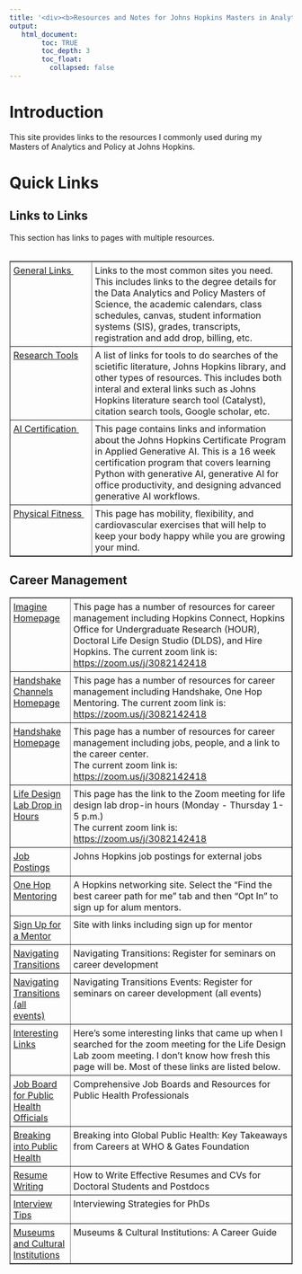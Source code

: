 ---
title: '<div><b>Resources and Notes for Johns Hopkins Masters in Analytics and Policy</b> </div>'
output:
   html_document:
        toc: TRUE
        toc_depth: 3
        toc_float:
          collapsed: false
---

<style>
  table {
    border-collapse: collapse;
  }

  th, td {
    padding: 5px;
  }
</style>


<!--
*
* introduction
*
-->

<h1>Introduction</h1>
This site provides links to the resources I commonly used during my Masters of Analytics and Policy at Johns Hopkins.
<h1>Quick Links</h1>

<!--
*
* Links to Links
*
-->

<h2>Links to Links</h2>
This section has links to pages with multiple resources.
<br/><br/>
<table border="1" width="100%">
  <!-- general links -->
  <tr>
    <td valign="top" width="20%">
      <a href="./general-links.html"><nobr>General Links&nbsp;</nobr></a>&nbsp;&nbsp;
    </td>
    <td valign="top">
      Links to the most common sites you need. This includes links to the degree details for the Data Analytics and Policy Masters of Science, the academic calendars, class schedules, canvas, student information systems (SIS), grades, transcripts, registration and add drop, billing, etc.
    </td>
  </tr>
  <!-- research tools -->
  <tr>
    <td valign="top" width="20%">
      <a href="./research-tools.html"><nobr>Research&nbsp;Tools</nobr></a>&nbsp;&nbsp;
    </td>
    <td valign="top">
      A list of links for tools to do searches of the scietific literature, Johns Hopkins library, and other types of resources. This includes both interal and exteral links such as Johns Hopkins literature search tool (Catalyst), citation search tools, Google scholar, etc.
    </td>
  </tr>
  <!-- AI Certification -->
  <tr>
    <td valign="top" width="20%">
      <a href="./ai-cert.html">AI Certification<nobr>&nbsp;</nobr></a>&nbsp;&nbsp;
    </td>
    <td valign="top">
      This page contains links and information about the Johns Hopkins Certificate Program in Applied Generative AI.
      This is a 16 week certification program that covers learning Python with generative AI,
      generative AI for office productivity, and designing advanced generative AI workflows.
    </td>
  </tr>
  <!-- physical fitness -->
  <tr>
    <td valign="top" width="20%">
      <a href="./physical-fitness.html"><nobr>Physical&nbsp;Fitness&nbsp;</nobr></a>&nbsp;&nbsp;
    </td>
    <td valign="top">
      This page has mobility, flexibility, and cardiovascular exercises that will help to keep your body happy while you are growing your mind.
    </td>
  </tr>

  <!-- -->
  <!--
  <tr>
    <td valign="top" width="20%">
      <a href="./.html"><nobr>&nbsp;</nobr></a>&nbsp;&nbsp;
    </td>
    <td valign="top">

    </td>
  </tr>
  -->
</table>

<!--
*
* Career Management
*
-->

<h2>Career Management</h2>
<table border="1" width="100%">
  <!-- imagin homepage -->
  <tr>
    <td valign="top" width="20%">
      <a href="https://imagine.jhu.edu/">Imagine Homepage</a>&nbsp;&nbsp;&nbsp;
    </td>
    <td valign="top">
      This page has a number of resources for career management including Hopkins Connect, Hopkins Office for Undergraduate Research (HOUR), Doctoral Life Design Studio (DLDS), and Hire Hopkins. The current zoom link is: <a href="https://zoom.us/j/3082142418">https://zoom.us/j/3082142418</a>
    </td>
  </tr>
  <!-- handshake channels homepage -->
  <tr>
    <td valign="top" width="20%">
      <a href="https://imagine.jhu.edu/channels/explore-opportunities-ldl/">Handshake Channels Homepage</a>&nbsp;&nbsp;&nbsp;
    </td>
    <td valign="top">
      This page has a number of resources for career management including Handshake, One Hop Mentoring. The current zoom link is: <a href="https://zoom.us/j/3082142418">https://zoom.us/j/3082142418</a>
    </td>
  </tr>
  <!-- handshake homepage -->
  <tr>
    <td valign="top">
      <a href="https://jhu.joinhandshake.com/explore">Handshake Homepage</a>&nbsp;&nbsp;&nbsp;
    </td>
    <td valign="top">
      This page has a number of resources for career management including jobs, people, and a link to the career center. 
      <br/>
      The current zoom link is: <a href="https://zoom.us/j/3082142418">https://zoom.us/j/3082142418</a>
    </td>
  </tr>
  <!-- link to zoom meeting -->
  <tr>
    <td valign="top">
      <a href="https://imagine.jhu.edu/channels/life-design-lab/">Life Design Lab Drop in Hours</a>&nbsp;&nbsp;&nbsp;
    </td>
    <td valign="top">
      This page has the link to the Zoom meeting for life design lab drop-in hours (Monday - Thursday 1-5 p.m.)
      <br/>
      The current zoom link is: <a href="https://zoom.us/j/3082142418">https://zoom.us/j/3082142418</a>
    </td>
  </tr>
  <!-- job postings -->
  <tr>
    <td valign="top">
      <a href="https://jhu.joinhandshake.com/stu/postings">Job Postings</a>&nbsp;&nbsp;&nbsp;
    </td>
    <td valign="top">
      Johns Hopkins job postings for external jobs
    </td>
  </tr>
  <!-- one hop -->
  <tr>
    <td valign="top">
      <a href="https://onehop.jhu.edu/hub/main/home-v3">One Hop Mentoring</a>&nbsp;&nbsp;&nbsp;
    </td>
    <td valign="top">
      A Hopkins networking site. Select the "Find the best career path for me" tab and then "Opt In" to sign up for alum mentors. 
    </td>
  </tr>
  <!-- sign up for mentor -->
  <tr>
    <td valign="top">
      <a href="https://imagine.jhu.edu/channels/getting-curious-for-the-jhu-community/">Sign Up for a Mentor</a>&nbsp;&nbsp;&nbsp;
    </td>
    <td valign="top">
      Site with links including sign up for mentor
    </td>
  </tr>
  <!-- navigating transitions -->
  <tr>
    <td valign="top">
      <a href="https://imagine.jhu.edu/navigating-transitions/">Navigating Transitions</a>&nbsp;&nbsp;&nbsp;
    </td>
    <td valign="top">
      Navigating Transitions: Register for seminars on career development
    </td>
  </tr>
  <!-- navigating transitions -->
  <tr>
    <td valign="top">
      <a href="https://imagine.jhu.edu/events/navigating-transitions/">Navigating Transitions (all events)</a>&nbsp;&nbsp;&nbsp;
    </td>
    <td valign="top">
      Navigating Transitions Events: Register for seminars on career development (all events)
    </td>
  </tr>
  <!-- interesting links -->
  <tr>
    <td valign="top">
      <a href="https://imagine.jhu.edu/search/?type=&s=https%3A%2F%2Fzoom.us%2Fj%2F3082142418">Interesting Links</a>&nbsp;&nbsp;&nbsp;
    </td>
    <td valign="top">
      Here's some interesting links that came up when I searched for the zoom meeting for the Life Design Lab zoom meeting. I don't know how fresh this page will be. 
      Most of these links are listed below.
    </td>
  </tr>
  <!-- job boards for public health professionals -->
  <tr>
    <td valign="top">
      <a href="https://imagine.jhu.edu/resources/comprehensive-job-boards-and-resources-for-public-health-professionals/">Job Board for Public Health Officials</a>&nbsp;&nbsp;&nbsp;
    </td>
    <td valign="top">
      Comprehensive Job Boards and Resources for Public Health Professionals
    </td>
  </tr>
  <!-- breaking into global public health -->
  <tr>
    <td valign="top">
      <a href="https://imagine.jhu.edu/resources/189585/">Breaking into Public Health</a>&nbsp;&nbsp;&nbsp;
    </td>
    <td valign="top">
      Breaking into Global Public Health: Key Takeaways from Careers at WHO & Gates Foundation
    </td>
  </tr>
  <!-- resume writing -->
  <tr>
    <td valign="top">
      <a href="https://imagine.jhu.edu/resources/how-to-write-effective-resumes-and-cvs-for-doctoral-students-and-postdocs/">Resume Writing</a>&nbsp;&nbsp;&nbsp;
    </td>
    <td valign="top">
      How to Write Effective Resumes and CVs for Doctoral Students and Postdocs
    </td>
  </tr>
  <!-- interview tips -->
  <tr>
    <td valign="top">
      <a href="https://imagine.jhu.edu/resources/interviewing-strategies-for-phds/">Interview Tips</a>&nbsp;&nbsp;&nbsp;
    </td>
    <td valign="top">
      Interviewing Strategies for PhDs
    </td>
  </tr>
  <!-- museums and cultural institutions -->
  <tr>
    <td valign="top">
      <a href="https://imagine.jhu.edu/resources/museums-cultural-institutions-a-career-guide/">Museums and Cultural Institutions</a>&nbsp;&nbsp;&nbsp;
    </td>
    <td valign="top">
      Museums & Cultural Institutions: A Career Guide 
    </td>
  </tr>
</table>


